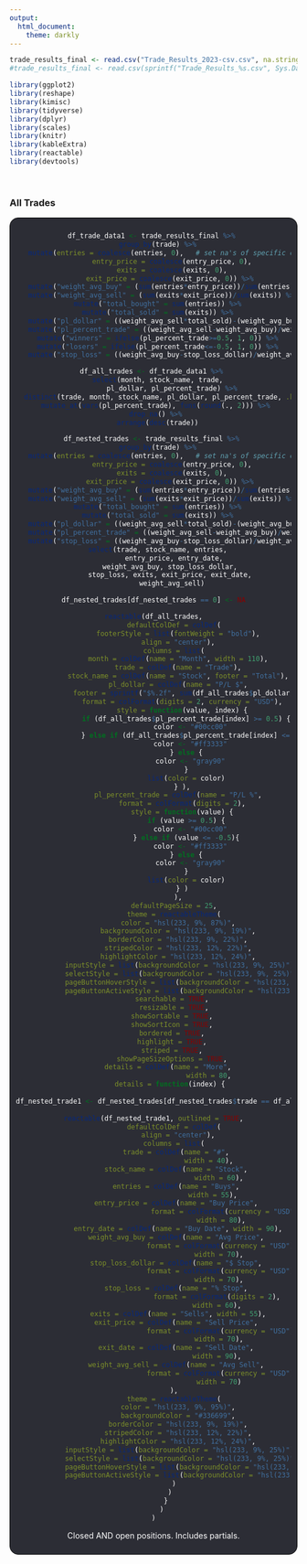---
output: 
  html_document:
    theme: darkly
---
<style type="text/css">
.box {
  height: auto;
  width: auto;
  background-color: hsl(233, 9%, 19%);
  color: #fff;
  padding: 10px;
  border: solid 1px black;
  border-radius: 15px;
}
</style>

```{r, include=FALSE}
trade_results_final <- read.csv("Trade_Results_2023-csv.csv", na.strings = c("", "NA"))
#trade_results_final <- read.csv(sprintf("Trade_Results_%s.csv", Sys.Date()))
```

```{r, include = FALSE}
library(ggplot2)
library(reshape)
library(kimisc)
library(tidyverse)
library(dplyr)
library(scales)
library(knitr)
library(kableExtra)
library(reactable)
library(devtools)
```
<br>

### All Trades

<div class="box">

<center>
```{r All_trades_data, warning=FALSE, include=FALSE}
df_trade_data1 <- trade_results_final %>% 
   group_by(trade) %>% 
   mutate(entries = coalesce(entries, 0),   # set na's of specific columns to 0 using coalesce
         entry_price = coalesce(entry_price, 0),
         exits = coalesce(exits, 0),
         exit_price = coalesce(exit_price, 0)) %>% 
   mutate("weight_avg_buy" = (sum(entries*entry_price))/sum(entries)) %>% 
   mutate("weight_avg_sell" = (sum(exits*exit_price))/sum(exits)) %>% 
   mutate("total_bought" = sum(entries)) %>% 
   mutate("total_sold" = sum(exits)) %>% 
   mutate("pl_dollar" = ((weight_avg_sell*total_sold)-(weight_avg_buy*total_sold))) %>% 
   mutate("pl_percent_trade" = ((weight_avg_sell-weight_avg_buy)/weight_avg_buy)*100) %>% 
   mutate("winners" = ifelse(pl_percent_trade>=0.5, 1, 0)) %>% 
   mutate("losers" = ifelse(pl_percent_trade<=-0.5, 1, 0)) %>% 
   mutate("stop_loss" = ((weight_avg_buy-stop_loss_dollar)/weight_avg_buy)*100)

df_all_trades <- df_trade_data1 %>% 
  select(month, stock_name, trade,
         pl_dollar, pl_percent_trade) %>%
  distinct(trade, month, stock_name, pl_dollar, pl_percent_trade, .keep_all = FALSE) %>% 
  mutate_at(vars(pl_percent_trade), funs(round(., 2))) %>% 
  drop_na() %>% 
  arrange(desc(trade))

df_nested_trades <- trade_results_final %>% 
   group_by(trade) %>% 
   mutate(entries = coalesce(entries, 0),   # set na's of specific columns to 0 using coalesce
         entry_price = coalesce(entry_price, 0),
         exits = coalesce(exits, 0),
         exit_price = coalesce(exit_price, 0)) %>% 
   mutate("weight_avg_buy" = (sum(entries*entry_price))/sum(entries)) %>% 
   mutate("weight_avg_sell" = (sum(exits*exit_price))/sum(exits)) %>% 
   mutate("total_bought" = sum(entries)) %>% 
   mutate("total_sold" = sum(exits)) %>% 
   mutate("pl_dollar" = ((weight_avg_sell*total_sold)-(weight_avg_buy*total_sold))) %>% 
   mutate("pl_percent_trade" = ((weight_avg_sell-weight_avg_buy)/weight_avg_buy)*100) %>%
   mutate("stop_loss" = ((weight_avg_buy-stop_loss_dollar)/weight_avg_buy)*100) %>% 
   select(trade, stock_name, entries, 
          entry_price, entry_date,
         weight_avg_buy, stop_loss_dollar, 
         stop_loss, exits, exit_price, exit_date, 
         weight_avg_sell)

df_nested_trades[df_nested_trades == 0] <- NA
```

```{r All_closed_trades_table, echo=FALSE, warning=FALSE}
reactable(df_all_trades,
          defaultColDef = colDef(
            footerStyle = list(fontWeight = "bold"),
            align = "center"),
          columns = list(
            month = colDef(name = "Month", width = 110),
            trade = colDef(name = "Trade"),
            stock_name = colDef(name = "Stock", footer = "Total"),
            pl_dollar = colDef(name = "P/L $",
              footer = sprintf("$%.2f", sum(df_all_trades$pl_dollar)),
              format = colFormat(digits = 2, currency = "USD"),
              style = function(value, index) {
                if (df_all_trades$pl_percent_trade[index] >= 0.5) {
                  color <- "#00cc00"
                } else if (df_all_trades$pl_percent_trade[index] <= -0.5){
                  color <- "#ff3333"
                } else {
                  color <- "gray90"
                }
                list(color = color)
              } ),
            pl_percent_trade = colDef(name = "P/L %",
              format = colFormat(digits = 2),
              style = function(value) {
                if (value >= 0.5) {
                  color <- "#00cc00"
                } else if (value <= -0.5){
                  color <- "#ff3333"
                } else {
                  color <- "gray90"
                }
                list(color = color)
              } )
            ),
          defaultPageSize = 25,
          theme = reactableTheme(
            color = "hsl(233, 9%, 87%)",
            backgroundColor = "hsl(233, 9%, 19%)",
            borderColor = "hsl(233, 9%, 22%)",
            stripedColor = "hsl(233, 12%, 22%)",
            highlightColor = "hsl(233, 12%, 24%)",
            inputStyle = list(backgroundColor = "hsl(233, 9%, 25%)"),
            selectStyle = list(backgroundColor = "hsl(233, 9%, 25%)"),
            pageButtonHoverStyle = list(backgroundColor = "hsl(233, 9%, 25%)"),
            pageButtonActiveStyle = list(backgroundColor = "hsl(233, 9%, 28%)")),
          searchable = TRUE, 
          resizable = TRUE,
          showSortable = TRUE, 
          showSortIcon = TRUE, 
          bordered = TRUE, 
          highlight = TRUE, 
          striped = TRUE, 
          showPageSizeOptions = TRUE, 
        details = colDef(name = "More", 
                           width = 80,
        details = function(index) {
          
df_nested_trade1 <- df_nested_trades[df_nested_trades$trade == df_all_trades$trade[index], ]
            
reactable(df_nested_trade1, outlined = TRUE,
          defaultColDef = colDef(
            align = "center"),
          columns = list(
            trade = colDef(name = "#", 
                           width = 40),
            stock_name = colDef(name = "Stock", 
                                width = 60),
            entries = colDef(name = "Buys", 
                             width = 55),
            entry_price = colDef(name = "Buy Price", 
                                 format = colFormat(currency = "USD"), 
                                 width = 80),
            entry_date = colDef(name = "Buy Date", width = 90),
            weight_avg_buy = colDef(name = "Avg Price", 
                                format = colFormat(currency = "USD"), 
                                width = 70),
            stop_loss_dollar = colDef(name = "$ Stop", 
                                format = colFormat(currency = "USD"),
                                width = 70),
            stop_loss = colDef(name = "% Stop", 
                               format = colFormat(digits = 2),
                               width = 60),
            exits = colDef(name = "Sells", width = 55),
            exit_price = colDef(name = "Sell Price", 
                                format = colFormat(currency = "USD"), 
                                width = 70),
            exit_date = colDef(name = "Sell Date", 
                               width = 90),
            weight_avg_sell = colDef(name = "Avg Sell", 
                                format = colFormat(currency = "USD"), 
                                width = 70)
          ),
          theme = reactableTheme(
            color = "hsl(233, 9%, 95%)",
            backgroundColor = "#336699",
            borderColor = "hsl(233, 9%, 19%)",
            stripedColor = "hsl(233, 12%, 22%)",
            highlightColor = "hsl(233, 12%, 24%)",
            inputStyle = list(backgroundColor = "hsl(233, 9%, 25%)"),
            selectStyle = list(backgroundColor = "hsl(233, 9%, 25%)"),
            pageButtonHoverStyle = list(backgroundColor = "hsl(233, 9%, 25%)"),
            pageButtonActiveStyle = list(backgroundColor = "hsl(233, 9%, 28%)")
          )
        )
      }
    )
)
```
Closed AND open positions. Includes partials.
<br>

</center>

</div>
